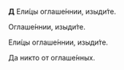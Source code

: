 **Д** Ели́цы оглаше́ннии, изыди́те.

Оглаше́ннии, изыди́те.

Ели́цы оглаше́ннии, изыди́те.

Да никто от оглаше́нных.
